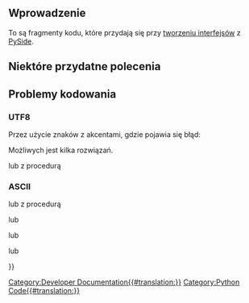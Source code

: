 <languages/>

<span id="Introduction"></span>
==Wprowadzenie==

To są fragmenty kodu, które przydają się przy [[Dialog_creation/pl|tworzeniu interfejsów]] z [[PySide/pl|PySide]].

<span id="Some_useful_commands"></span>
==Niektóre przydatne polecenia==

{{Code|code=
# Here the code to display the icon on the '''pushButton''', 
# change the name to another button, ('''radioButton, checkBox''') as well as the path to the icon,

       # Displays an icon on the button PushButton
       # self.image_01 = "C:\Program Files\FreeCAD0.13\icone01.png" # he name of the icon
       self.image_01 = path+"icone01.png" # the name of the icon
       icon01 = QtGui.QIcon() 
       icon01.addPixmap(QtGui.QPixmap(self.image_01),QtGui.QIcon.Normal, QtGui.QIcon.Off)
       self.pushButton.setIcon(icon01) 
       self.pushButton.setLayoutDirection(QtCore.Qt.RightToLeft) # This command reverses the direction of the button


# path = FreeCAD.ConfigGet("UserAppData") # gives the user path
  path = FreeCAD.ConfigGet("AppHomePath") # gives the installation path of FreeCAD

# This command reverses the horizontal button, right to left
self.pushButton.setLayoutDirection(QtCore.Qt.RightToLeft) # This command reverses the horizontal button

# Displays an info button
self.pushButton.setToolTip(_translate("MainWindow", "Quitter la fonction", None)) # Displays an info button

# This function gives a color button
self.pushButton.setStyleSheet("background-color: red") # This function gives a color button

# This function gives a color to the text of the button
self.pushButton.setStyleSheet("color : #ff0000") # This function gives a color to the text of the button

# combinaison des deux, bouton et texte
self.pushButton.setStyleSheet("color : #ff0000; background-color : #0000ff;" ) #  combination of the two, button, and text

# replace the icon in the main window
MainWindow.setWindowIcon(QtGui.QIcon('C:\Program Files\FreeCAD0.13\View-C3P.png'))

# connects a lineEdit on execute
self.lineEdit.returnPressed.connect(self.execute) # connects a lineEdit on "def execute" after validation on enter
# self.lineEdit.textChanged.connect(self.execute) # connects a lineEdit on "def execute" with each keystroke on the keyboard

# display text in a lineEdit
self.lineEdit.setText(str(val_X)) # Displays the value in the lineEdit (convert to string)

# extract the string contained in a lineEdit
 val_X = self.lineEdit.text() # extract the (string) string contained in lineEdit
 val_X = float(val_X0)        # converted the string to an floating
 val_X = int(val_X0)          # convert the string to an integer

# This code allows you to change the font and its attributes
       font = QtGui.QFont()
       font.setFamily("Times New Roman")
       font.setPointSize(10)
       font.setWeight(10)
       font.setBold(True) # same result with tags "<b>your text</b>" (in quotes)
       self.label_6.setFont(font)
       self.label_6.setObjectName("label_6")
       self.label_6.setStyleSheet("color : #ff0000") # This function gives a color to the text
       self.label_6.setText(_translate("MainWindow", "Select a view", None))
}}

<span id="Encoding_problems"></span>
== Problemy kodowania ==

=== UTF8 ===

Przez użycie znaków z akcentami, gdzie pojawia się błąd:
{{Code|code=
UnicodeDecodeError: 'utf8' codec can't decode bytes in position 0-2: invalid data
}}

Możliwych jest kilka rozwiązań.
{{Code|code=
# conversion from a lineEdit
App.activeDocument().CopyRight.Text = str(unicode(self.lineEdit_20.text() , 'ISO-8859-1').encode('UTF-8'))
DESIGNED_BY = unicode(self.lineEdit_01.text(), 'ISO-8859-1').encode('UTF-8')
}}

lub z procedurą
{{Code|code=
def utf8(unio):
    return unicode(unio).encode('UTF8')
}}

=== ASCII ===

{{Code|code=
UnicodeEncodeError: 'ascii' codec can't encode character u'\xe9' in position 9: ordinal not in range(128)
}}

{{Code|code=
# conversion
a = u"Nom de l'élément : "
f.write('''a.encode('iso-8859-1')'''+str(element_)+"\n")
}}

lub z procedurą
{{Code|code=
def iso8859(encoder):
    return unicode(encoder).encode('iso-8859-1')
}}

lub
{{Code|code=
iso8859(unichr(176))
}}

lub
{{Code|code=
unichr(ord(176))
}}

lub
{{Code|code=
uniteSs = "mm"+iso8859(unichr(178))
print(unicode(uniteSs, 'iso8859'))
}}

{{Powerdocnavi{{#translation:}}}}
[[Category:Developer Documentation{{#translation:}}]]
[[Category:Python Code{{#translation:}}]]
{{clear}}